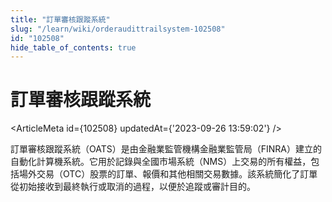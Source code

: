 ```yaml
---
title: "訂單審核跟蹤系統"
slug: "/learn/wiki/orderaudittrailsystem-102508"
id: "102508"
hide_table_of_contents: true
---
```



# 訂單審核跟蹤系統

<ArticleMeta id={102508} updatedAt={'2023-09-26 13:59:02'} />
<div className='border-solid border-b border-t-0 my-4 border-[var(--ifm-color-gray-300)]' />

訂單審核跟蹤系統（OATS）是由金融業監管機構金融業監管局（FINRA）建立的自動化計算機系統。它用於記錄與全國市場系統（NMS）上交易的所有權益，包括場外交易（OTC）股票的訂單、報價和其他相關交易數據。該系統簡化了訂單從初始接收到最終執行或取消的過程，以便於追蹤或審計目的。
